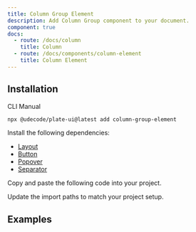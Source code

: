 ```yaml
---
title: Column Group Element
description: Add Column Group component to your document.
component: true
docs:
  - route: /docs/column
    title: Column
  - route: /docs/components/column-element
    title: Column Element
---
```


## Installation

<Tabs defaultValue="cli">

<TabsList>
<TabsTrigger value="cli">CLI</TabsTrigger>
<TabsTrigger value="manual">Manual</TabsTrigger>
</TabsList>
<TabsContent value="cli">

```bash
npx @udecode/plate-ui@latest add column-group-element
```

</TabsContent>

<TabsContent value="manual">

<Steps>

<Step>

Install the following dependencies:

- [Layout](/docs/column)
- [Button](/docs/components/button)
- [Popover](/docs/components/popover)
- [Separator](/docs/components/separator)

</Step>

<Step>

Copy and paste the following code into your project.

</Step>

<ComponentSource name="column-group-element" />

<Step>

Update the import paths to match your project setup.

</Step>

</Steps>

</TabsContent>

</Tabs>

## Examples

<ComponentPreview name="playground-demo" id="column" />

<ComponentSource src="../../templates/plate-playground-template/src/components/plate-editor.tsx" />
